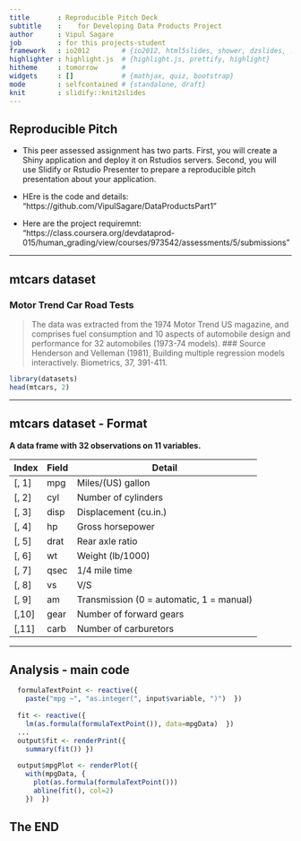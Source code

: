 ```yaml
---
title       : Reproducible Pitch Deck
subtitle    :    for Developing Data Products Project
author      : Vipul Sagare
job         : for this projects-student
framework   : io2012        # {io2012, html5slides, shower, dzslides, ...}
highlighter : highlight.js  # {highlight.js, prettify, highlight}
hitheme     : tomorrow      # 
widgets     : []            # {mathjax, quiz, bootstrap}
mode        : selfcontained # {standalone, draft}
knit        : slidify::knit2slides
---
```


##  Reproducible Pitch



- This peer assessed assignment has two parts. First, you will create a Shiny application and deploy it on Rstudios servers. Second, you will use Slidify or Rstudio Presenter to prepare a reproducible pitch presentation about your application.

- HEre is the code and details:  "https://github.com/VipulSagare/DataProductsPart1"

-  Here are the project requiremnt: "https://class.coursera.org/devdataprod-015/human_grading/view/courses/973542/assessments/5/submissions"

---

## mtcars dataset

### Motor Trend Car Road Tests

> The data was extracted from the 1974 Motor Trend US magazine, and comprises fuel consumption and 10 aspects of automobile design and performance for 32 automobiles (1973-74 models).
### Source
> Henderson and Velleman (1981), Building multiple regression models interactively. Biometrics, 37, 391-411.
```r
library(datasets)
head(mtcars, 2)
```

---

## mtcars dataset - Format

**A data frame with 32 observations on 11 variables.**

| Index | Field | Detail |
------- | ----- | ------ |
| [, 1] | mpg | Miles/(US) gallon |
| [, 2]  | cyl | Number of cylinders |
| [, 3]  | disp | Displacement (cu.in.) |
| [, 4]	| hp | Gross horsepower |
| [, 5]	| drat | Rear axle ratio |
| [, 6]	| wt | Weight (lb/1000) |
| [, 7]	| qsec | 1/4 mile time |
| [, 8]	| vs | V/S |
| [, 9]	| am | Transmission (0 = automatic, 1 = manual) |
| [,10]	| gear | Number of forward gears |
| [,11]	| carb | Number of carburetors |

---

## Analysis - main code

```r
  formulaTextPoint <- reactive({
    paste("mpg ~", "as.integer(", input$variable, ")")  })
  
  fit <- reactive({
    lm(as.formula(formulaTextPoint()), data=mpgData)  })
  ...
  output$fit <- renderPrint({
    summary(fit()) })
  
  output$mpgPlot <- renderPlot({
    with(mpgData, {
      plot(as.formula(formulaTextPoint()))
      abline(fit(), col=2)
    })  })

```
## The END 